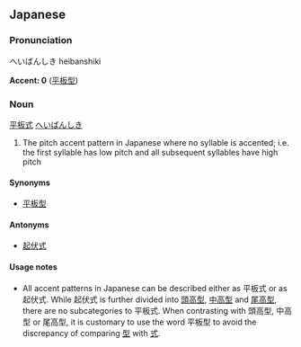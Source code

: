 ==Japanese==
===Pronunciation===
へいばんしき heibanshiki

'''Accent: 0 ''' ([[平板型]])

===Noun===
[[平]][[板]][[式]] [[へいばん]][[しき]]

#The pitch accent pattern in Japanese where no syllable is accented; i.e. the first syllable has low pitch and all subsequent syllables have high pitch

====Synonyms====
*[[平板型]]

====Antonyms====
*[[起伏式]]

====Usage notes====
*All accent patterns in Japanese can be described either as 平板式 or as 起伏式. While 起伏式 is further divided into [[頭高型]], [[中高型]] and [[尾高型]], there are no subcategories to 平板式. When contrasting with 頭高型, 中高型 or 尾高型, it is customary to use the word 平板型 to avoid the discrepancy of comparing [[型]] with [[式]].
